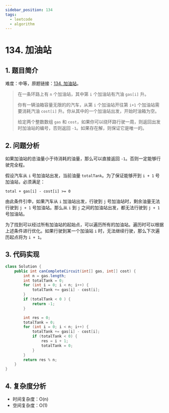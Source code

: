 ```yaml
---
sidebar_position: 134
tags:
  - leetcode
  - algorithm
---
```


# 134. 加油站

## 1. 题目简介

难度：中等，原题链接：[134. 加油站](https://leetcode.cn/problems/gas-station/)。

> 在一条环路上有 `n` 个加油站，其中第 `i` 个加油站有汽油 `gas[i]` 升。
>
> 你有一辆油箱容量无限的的汽车，从第 `i` 个加油站开往第 `i+1` 个加油站需要消耗汽油 `cost[i]` 升。你从其中的一个加油站出发，开始时油箱为空。
>
> 给定两个整数数组 `gas` 和 `cost`，如果你可以绕环路行驶一周，则返回出发时加油站的编号，否则返回 `-1`。如果存在解，则保证它是唯一的。

## 2. 问题分析

如果加油站的总油量小于待消耗的油量，那么可以直接返回 `-1`。否则一定能够行驶完全程。

假设汽车从 `i` 号加油站出发，当前油量 `totalTank`。为了保证能够开到 `i + 1` 号加油站，必须满足：

```
total + gas[i] - cost[i] >= 0
```

由此条件引申，如果汽车从 `i` 加油站出发，行驶到 `j` 号加油站时，剩余油量无法行驶到 `j + 1` 号加油站。那么从 `i` 到 `j` 之间的加油站出发，都无法行驶到 `j + 1` 号加油站。

为了找到可以经过所有加油站的起始点，可以遍历所有的加油站。遍历时可以根据上述条件进行优化。如果行驶到某一个加油站 `i` 时，无法继续行驶，那么下次遍历起点将为 `i + 1`。

## 3. 代码实现

```java
class Solution {
    public int canCompleteCircuit(int[] gas, int[] cost) {
        int n = gas.length;
        int totalTank = 0;
        for (int i = 0; i < n; i++) {
            totalTank += gas[i] - cost[i];
        }
        if (totalTank < 0 ) {
            return -1;
        }

        int res = 0;
        totalTank = 0;
        for (int i = 0; i < n; i++) {
            totalTank += gas[i] - cost[i];
            if (totalTank < 0) {
                res = i + 1;
                totalTank = 0;
            }
        }
        return res % n;
    }
}
```

## 4. 复杂度分析

- 时间复杂度：O(n)
- 空间复杂度：O(1)